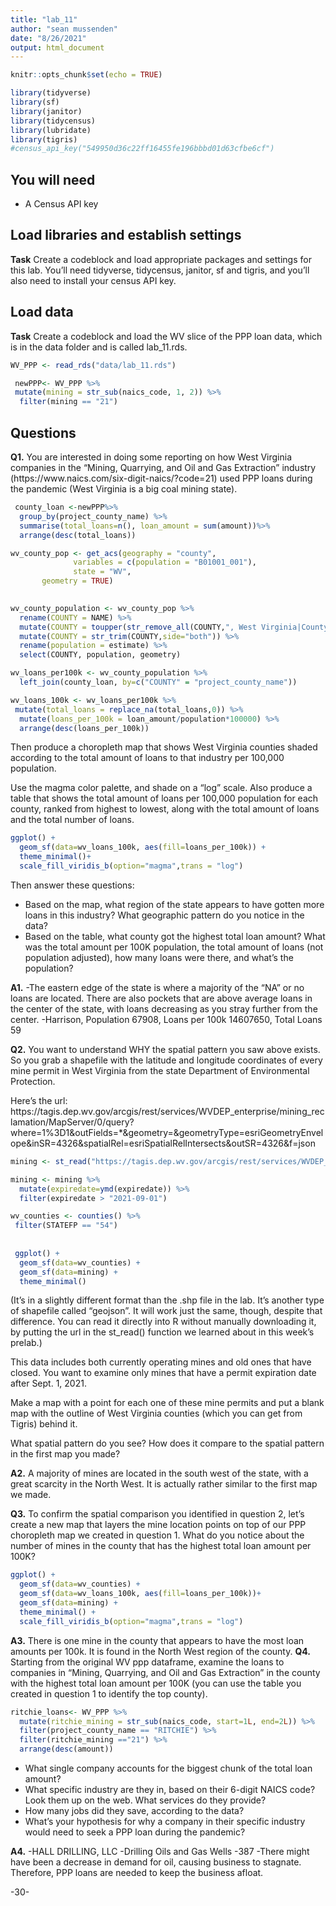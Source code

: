 ```yaml
---
title: "lab_11"
author: "sean mussenden"
date: "8/26/2021"
output: html_document
---
```


```r
knitr::opts_chunk$set(echo = TRUE)
```
```r
library(tidyverse)
library(sf)
library(janitor)
library(tidycensus)
library(lubridate)
library(tigris)
#census_api_key("549950d36c22ff16455fe196bbbd01d63cfbe6cf")
```
## You will need

* A Census API key

## Load libraries and establish settings

**Task** Create a codeblock and load appropriate packages and settings for this lab. You'll need tidyverse, tidycensus, janitor, sf and tigris, and you'll also need to install your census API key.

## Load data

**Task** Create a codeblock and load the WV slice of the PPP loan data, which is in the data folder and is called lab_11.rds.
```r
WV_PPP <- read_rds("data/lab_11.rds")
```
```r
 newPPP<- WV_PPP %>% 
 mutate(mining = str_sub(naics_code, 1, 2)) %>% 
  filter(mining == "21")
```
## Questions

**Q1.** You are interested in doing some reporting on how West Virginia companies in the "Mining, Quarrying, and Oil and Gas Extraction" industry (https://www.naics.com/six-digit-naics/?code=21) used PPP loans during the pandemic (West Virginia is a big coal mining state).  

```r
 county_loan <-newPPP%>% 
  group_by(project_county_name) %>% 
  summarise(total_loans=n(), loan_amount = sum(amount))%>% 
  arrange(desc(total_loans))

wv_county_pop <- get_acs(geography = "county", 
              variables = c(population = "B01001_001"), 
              state = "WV",
       geometry = TRUE)
  

```
```r
wv_county_population <- wv_county_pop %>%
  rename(COUNTY = NAME) %>%
  mutate(COUNTY = toupper(str_remove_all(COUNTY,", West Virginia|County"))) %>%
  mutate(COUNTY = str_trim(COUNTY,side="both")) %>%
  rename(population = estimate) %>%
  select(COUNTY, population, geometry)

```
```r
wv_loans_per100k <- wv_county_population %>% 
  left_join(county_loan, by=c("COUNTY" = "project_county_name"))

``` 
```r
wv_loans_100k <- wv_loans_per100k %>% 
 mutate(total_loans = replace_na(total_loans,0)) %>%
  mutate(loans_per_100k = loan_amount/population*100000) %>%
  arrange(desc(loans_per_100k))
```
Then produce a choropleth map that shows West Virginia counties shaded according to the total amount of loans to that industry per 100,000 population.

Use the magma color palette, and shade on a "log" scale. Also produce a table that shows the total amount of loans per 100,000 population for each county, ranked from highest to lowest, along with the total amount of loans and the total number of loans.
```r
ggplot() + 
  geom_sf(data=wv_loans_100k, aes(fill=loans_per_100k)) + 
  theme_minimal()+
  scale_fill_viridis_b(option="magma",trans = "log") 

```
Then answer these questions:

* Based on the map, what region of the state appears to have gotten more loans in this industry? What geographic pattern do you notice in the data?
* Based on the table, what county got the highest total loan amount? What was the total amount per 100K population, the total amount of loans (not population adjusted), how many loans were there, and what's the population?

**A1.**
-The eastern edge of the state is where a majority of the "NA" or no loans are located. There are also pockets that are above average loans in the center of the state, with loans decreasing as you stray further from the center. 
-Harrison, Population 67908, Loans per 100k 14607650, Total Loans 59


**Q2.** You want to understand WHY the spatial pattern you saw above exists.  So you grab a shapefile with the latitude and longitude coordinates of every mine permit in West Virginia from the state Department of Environmental Protection.

Here's the url: https://tagis.dep.wv.gov/arcgis/rest/services/WVDEP_enterprise/mining_reclamation/MapServer/0/query?where=1%3D1&outFields=*&geometry=&geometryType=esriGeometryEnvelope&inSR=4326&spatialRel=esriSpatialRelIntersects&outSR=4326&f=json
```r
mining <- st_read("https://tagis.dep.wv.gov/arcgis/rest/services/WVDEP_enterprise/mining_reclamation/MapServer/0/query?where=1%3D1&outFields=*&geometry=&geometryType=esriGeometryEnvelope&inSR=4326&spatialRel=esriSpatialRelIntersects&outSR=4326&f=json")
```
```r
mining <- mining %>% 
  mutate(expiredate=ymd(expiredate)) %>% 
  filter(expiredate > "2021-09-01")

wv_counties <- counties() %>% 
 filter(STATEFP == "54")
 
 
 ggplot() + 
  geom_sf(data=wv_counties) + 
  geom_sf(data=mining) +
  theme_minimal()
```
(It's in a slightly different format than the .shp file in the lab. It's another type of shapefile called "geojson".  It will work just the same, though, despite that difference. You can read it directly into R without manually downloading it, by putting the url in the st_read() function we learned about in this week's prelab.)

This data includes both currently operating mines and old ones that have closed.  You want to examine only mines that have a permit expiration date after Sept. 1, 2021.

Make a map with a point for each one of these mine permits and put a blank map with the outline of West Virginia counties (which you can get from Tigris) behind it.

What spatial pattern do you see? How does it compare to the spatial pattern in the first map you made?

**A2.**
A majority of mines are located in the south west of the state, with a great scarcity in the North West. It is actually rather similar to the first map we made.

**Q3.** To confirm the spatial comparison you identified in question 2, let's create a new map that layers the mine location points on top of our PPP choropleth map we created in question 1. What do you notice about the number of mines in the county that has the highest total loan amount per 100K?
```r
ggplot() + 
  geom_sf(data=wv_counties) + 
  geom_sf(data=wv_loans_100k, aes(fill=loans_per_100k))+ 
  geom_sf(data=mining) + 
  theme_minimal() +
  scale_fill_viridis_b(option="magma",trans = "log") 
```
**A3.**
There is one mine in the county that appears to have the most loan amounts per 100k. It is found in the North West region of the county. 
**Q4.** Starting from the original WV ppp dataframe, examine the loans to companies in "Mining, Quarrying, and Oil and Gas Extraction" in the county with the highest total loan amount per 100K (you can use the table you created in question 1 to identify the top county).
```r
ritchie_loans<- WV_PPP %>% 
  mutate(ritchie_mining = str_sub(naics_code, start=1L, end=2L)) %>%
  filter(project_county_name == "RITCHIE") %>%
  filter(ritchie_mining =="21") %>%
  arrange(desc(amount))

```
* What single company accounts for the biggest chunk of the total loan amount?
* What specific industry are they in, based on their 6-digit NAICS code? Look them up on the web. What services do they provide?
* How many jobs did they save, according to the data?
* What's your hypothesis for why a company in their specific industry would need to seek a PPP loan during the pandemic?

**A4.**
-HALL DRILLING, LLC
-Drilling Oils and Gas Wells
-387
-There might have been a decrease in demand for oil, causing business to stagnate. Therefore, PPP loans are needed to keep the business afloat. 

-30-
